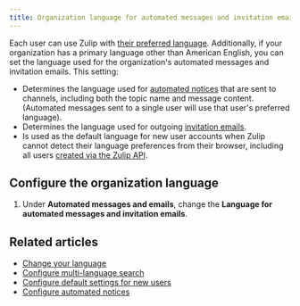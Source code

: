 ```yaml
---
title: Organization language for automated messages and invitation emails
---
```



<AdminOnly />

<TranslationProjectInfo />

Each user can use Zulip with [their preferred language][user-lang].
Additionally, if your organization has a primary language other than
American English, you can set the language used for the organization's
automated messages and invitation emails. This setting:

* Determines the language used for [automated
  notices](/help/configure-automated-notices) that are sent to channels, including
  both the topic name and message content. (Automated messages sent to a single
  user will use that user's preferred language).
* Determines the language used for outgoing
  [invitation emails](/help/invite-new-users).
* Is used as the default language for new user accounts when Zulip
  cannot detect their language preferences from their browser,
  including all users [created via the Zulip API][api-create-user].

## Configure the organization language

<FlattenedSteps>
  <NavigationSteps target="settings/organization-settings" />

  1. Under **Automated messages and emails**, change the **Language for
     automated messages and invitation emails**.

  <SaveChanges />
</FlattenedSteps>

## Related articles

* [Change your language][user-lang]
* [Configure multi-language search](/help/configure-multi-language-search)
* [Configure default settings for new users](/help/configure-default-new-user-settings)
* [Configure automated notices](/help/configure-automated-notices)

[api-create-user]: https://zulip.com/api/create-user

[user-lang]: /help/change-your-language
